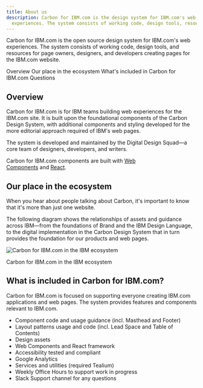```yaml
---
title: About us
description: Carbon for IBM.com is the design system for IBM.com's web
  experiences. The system consists of working code, design tools, resources for page owners, designers, and developers creating pages for the IBM.com website.
---
```


<PageDescription>

Carbon for IBM.com is the open source design system for IBM.com's web experiences. The system consists of working code, design tools, and resources for page owners, designers, and developers creating pages for the IBM.com website.

</PageDescription>

<AnchorLinks>

<AnchorLink>Overview</AnchorLink>
<AnchorLink>Our place in the ecosystem</AnchorLink>
<AnchorLink>What's included in Carbon for IBM.com</AnchorLink>
<AnchorLink>Questions</AnchorLink>

</AnchorLinks>

## Overview

Carbon for IBM.com is for IBM teams building web experiences for the IBM.com site. It is built upon the foundational components of the Carbon Design System, with additional components and styling developed for the more editorial approach required of IBM's web pages.

The system is developed and maintained by the Digital Design Squad—a core team of designers, developers, and writers.

Carbon for IBM.com components are built with [Web Components](https://www.ibm.com/standards/carbon/web-components/?path=/story/overview-getting-started--page) and [React](https://www.ibm.com/standards/carbon/react/?path=/story/overview-getting-started--page).

## Our place in the ecosystem

When you hear about people talking about Carbon, it's important to know that it's more than just one website.

The following diagram shows the relationships of assets and guidance across IBM—from the foundations of Brand and the IBM Design Language, to the digital implementation in the Carbon Design System that in turn provides the foundation for our products and web pages.

<Row>

<Column colMd={8} colLg={8}>

![Carbon for IBM.com in the IBM ecosystem](../../images/about/ecosystem-diagram.png)

</Column>

</Row>

<Caption>Carbon for IBM.com in the IBM ecosystem</Caption>

## What is included in Carbon for IBM.com?

Carbon for IBM.com is focused on supporting everyone creating IBM.com applications and web pages. The system provides features and components relevant to IBM.com.

- Component code and usage guidance (incl. Masthead and Footer)
- Layout patterns usage and code (incl. Lead Space and Table of Contents)
- Design assets
- Web Components and React framework
- Accessibility tested and compliant
- Google Analytics
- Services and utilities (required Tealium)
- Weekly Office Hours to support work in progress
- Slack Support channel for any questions
